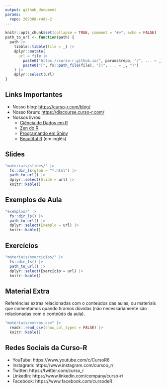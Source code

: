 ```yaml
---
output: github_document
params:
  repo: 202308-r4ds-2
---
```


<!-- README.md is generated from README.Rmd. Please edit that file -->

```r
knitr::opts_chunk$set(collapse = TRUE, comment = "#>", echo = FALSE)
path_to_url <- function(path) {
  path |>
    tibble::tibble(file = _) |>
    dplyr::mutate(
      url = file |>
        paste0("https://curso-r.github.io/", params$repo, "/", ... = _) |>
        paste0("[", fs::path_file(file), "](", ... = _, ")")
    ) |>
    dplyr::select(url)
}
```

## Links Importantes

- Nosso blog: [https://curso-r.com/blog/](https://curso-r.com/blog/)
- Nosso fórum: [https://discourse.curso-r.com/](https://discourse.curso-r.com/)
- Nossos livros:
  - [Ciência de Dados em R](https://livro.curso-r.com/)
  - [Zen do R](https://curso-r.github.io/zen-do-r/)
  - [Programando em Shiny](https://programando-em-shiny.curso-r.com/)
  - [Beautiful R](https://curso-r.github.io/beautiful-r/) (em inglês)

## Slides

```r
"materiais/slides/" |>
  fs::dir_ls(glob = "*.html") |>
  path_to_url() |>
  dplyr::select(Slide = url) |>
  knitr::kable()
```

## Exemplos de Aula

```r
"exemplos/" |>
  fs::dir_ls() |>
  path_to_url() |>
  dplyr::select(Exemplo = url) |>
  knitr::kable()
```

## Exercícios

```r
"materiais/exercicios/" |>
  fs::dir_ls() |>
  path_to_url() |>
  dplyr::select(Exercício = url) |>
  knitr::kable()
```

## Material Extra

Referências extras relacionadas com o conteúdos das aulas, ou materiais que
comentamos quando tiramos dúvidas (não necessariamente são relacionadas com o
conteúdo da aula).

```r
"materiais/extras.csv" |>
  readr::read_csv(show_col_types = FALSE) |>
  knitr::kable()
```

## Redes Sociais da Curso-R

- YouTube: https://www.youtube.com/c/CursoR6
- Instagram: https://www.instagram.com/cursoo_r/
- Twitter: https://twitter.com/curso_r
- LinkedIn: https://www.linkedin.com/company/curso-r/
- Facebook: https://www.facebook.com/cursodeR
